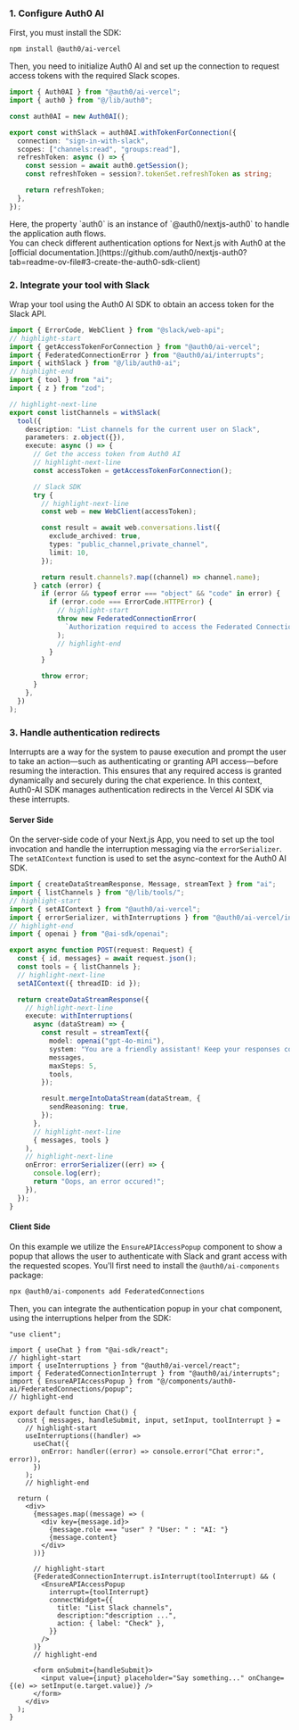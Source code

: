 ### 1. Configure Auth0 AI

First, you must install the SDK:

```bash
npm install @auth0/ai-vercel
```

Then, you need to initialize Auth0 AI and set up the connection to request access tokens with the required Slack scopes.

```typescript ./src/lib/auth0-ai.ts
import { Auth0AI } from "@auth0/ai-vercel";
import { auth0 } from "@/lib/auth0";

const auth0AI = new Auth0AI();

export const withSlack = auth0AI.withTokenForConnection({
  connection: "sign-in-with-slack",
  scopes: ["channels:read", "groups:read"],
  refreshToken: async () => {
    const session = await auth0.getSession();
    const refreshToken = session?.tokenSet.refreshToken as string;

    return refreshToken;
  },
});
```
<Info>
Here, the property `auth0` is an instance of `@auth0/nextjs-auth0` to handle the application auth flows. <br/>
You can check different authentication options for Next.js with Auth0 at the [official documentation.](https://github.com/auth0/nextjs-auth0?tab=readme-ov-file#3-create-the-auth0-sdk-client)
</Info>

### 2. Integrate your tool with Slack

Wrap your tool using the Auth0 AI SDK to obtain an access token for the Slack API.

```typescript ./src/lib/tools/listChannels.ts wrap
import { ErrorCode, WebClient } from "@slack/web-api";
// highlight-start
import { getAccessTokenForConnection } from "@auth0/ai-vercel";
import { FederatedConnectionError } from "@auth0/ai/interrupts";
import { withSlack } from "@/lib/auth0-ai";
// highlight-end
import { tool } from "ai";
import { z } from "zod";

// highlight-next-line
export const listChannels = withSlack(
  tool({
    description: "List channels for the current user on Slack",
    parameters: z.object({}),
    execute: async () => {
      // Get the access token from Auth0 AI
      // highlight-next-line
      const accessToken = getAccessTokenForConnection();

      // Slack SDK
      try {
        // highlight-next-line
        const web = new WebClient(accessToken);

        const result = await web.conversations.list({
          exclude_archived: true,
          types: "public_channel,private_channel",
          limit: 10,
        });

        return result.channels?.map((channel) => channel.name);
      } catch (error) {
        if (error && typeof error === "object" && "code" in error) {
          if (error.code === ErrorCode.HTTPError) {
            // highlight-start
            throw new FederatedConnectionError(
              `Authorization required to access the Federated Connection`
            );
            // highlight-end
          }
        }

        throw error;
      }
    },
  })
);
```

### 3. Handle authentication redirects

Interrupts are a way for the system to pause execution and prompt the user to take an action—such as authenticating or granting API access—before resuming the interaction. This ensures that any required access is granted dynamically and securely during the chat experience. In this context, Auth0-AI SDK manages authentication redirects in the Vercel AI SDK via these interrupts.

#### Server Side

On the server-side code of your Next.js App, you need to set up the tool invocation and handle the interruption messaging via the `errorSerializer`. The `setAIContext` function is used to set the async-context for the Auth0 AI SDK.

```typescript ./src/app/api/chat/route.ts wrap
import { createDataStreamResponse, Message, streamText } from "ai";
import { listChannels } from "@/lib/tools/";
// highlight-start
import { setAIContext } from "@auth0/ai-vercel";
import { errorSerializer, withInterruptions } from "@auth0/ai-vercel/interrupts";
// highlight-end
import { openai } from "@ai-sdk/openai";

export async function POST(request: Request) {
  const { id, messages} = await request.json();
  const tools = { listChannels };
  // highlight-next-line
  setAIContext({ threadID: id });

  return createDataStreamResponse({
    // highlight-next-line
    execute: withInterruptions(
      async (dataStream) => {
        const result = streamText({
          model: openai("gpt-4o-mini"),
          system: "You are a friendly assistant! Keep your responses concise and helpful.",
          messages,
          maxSteps: 5,
          tools,
        });

        result.mergeIntoDataStream(dataStream, {
          sendReasoning: true,
        });
      },
      // highlight-next-line
      { messages, tools }
    ),
    // highlight-next-line
    onError: errorSerializer((err) => {
      console.log(err);
      return "Oops, an error occured!";
    }),
  });
}
```

#### Client Side

On this example we utilize the `EnsureAPIAccessPopup` component to show a popup that allows the user to authenticate with Slack and grant access with the requested scopes. You'll first need to install the `@auth0/ai-components` package:

```bash
npx @auth0/ai-components add FederatedConnections
```

Then, you can integrate the authentication popup in your chat component, using the interruptions helper from the SDK:

```tsx ./src/components/chat.tsx wrap
"use client";

import { useChat } from "@ai-sdk/react";
// highlight-start
import { useInterruptions } from "@auth0/ai-vercel/react";
import { FederatedConnectionInterrupt } from "@auth0/ai/interrupts";
import { EnsureAPIAccessPopup } from "@/components/auth0-ai/FederatedConnections/popup";
// highlight-end

export default function Chat() {
  const { messages, handleSubmit, input, setInput, toolInterrupt } =
    // highlight-start
    useInterruptions((handler) =>
      useChat({
        onError: handler((error) => console.error("Chat error:", error)),
      })
    );
    // highlight-end

  return (
    <div>
      {messages.map((message) => (
        <div key={message.id}>
          {message.role === "user" ? "User: " : "AI: "}
          {message.content}
        </div>
      ))}

      // highlight-start
      {FederatedConnectionInterrupt.isInterrupt(toolInterrupt) && (
        <EnsureAPIAccessPopup
          interrupt={toolInterrupt}
          connectWidget={{
            title: "List Slack channels",
            description:"description ...",
            action: { label: "Check" },
          }}
        />
      )}
      // highlight-end

      <form onSubmit={handleSubmit}>
        <input value={input} placeholder="Say something..." onChange={(e) => setInput(e.target.value)} />
      </form>
    </div>
  );
}
```
